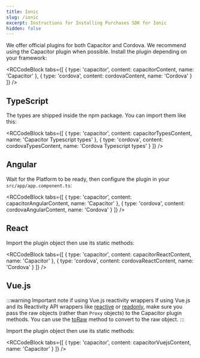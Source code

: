 ```yaml
---
title: Ionic
slug: /ionic
excerpt: Instructions for Installing Purchases SDK for Ionic
hidden: false
---
```


We offer official plugins for both Capacitor and Cordova. We recommend using the Capacitor plugin when possible. Install the plugin depending on your framework:


<RCCodeBlock tabs={[
    { type: 'capacitor', content: capacitorContent, name: 'Capacitor' },
    { type: 'cordova', content: cordovaContent, name: 'Cordova' }
]} />

## TypeScript

The types are shipped inside the npm package. You can import them like this:


<RCCodeBlock tabs={[
    { type: 'capacitor', content: capacitorTypesContent, name: 'Capacitor Typescript types' },
    { type: 'cordova', content: cordovaTypesContent, name: 'Cordova Typescript types' }
]} />

## Angular

Wait for the Platform to be ready, then configure the plugin in your `src/app/app.component.ts`:


<RCCodeBlock tabs={[
    { type: 'capacitor', content: capacitorAngularContent, name: 'Capacitor' },
    { type: 'cordova', content: cordovaAngularContent, name: 'Cordova' }
]} />

## React

Import the plugin object then use its static methods:


<RCCodeBlock tabs={[
    { type: 'capacitor', content: capacitorReactContent, name: 'Capacitor' },
    { type: 'cordova', content: cordovaReactContent, name: 'Cordova' }
]} />

## Vue.js

:::warning Important note if using Vue.js reactivity wrappers
If using Vue.js and its Reactivity API wrappers like [reactive](https://vuejs.org/api/reactivity-core.html#reactive) or [readonly](https://vuejs.org/api/reactivity-core.html#readonly), make sure you pass the raw objects (rather than `Proxy` objects) to the Capacitor plugin methods. You can use the [toRaw](https://vuejs.org/api/reactivity-advanced.html#toraw) method to convert to the raw object.
:::

Import the plugin object then use its static methods:


<RCCodeBlock tabs={[
    { type: 'capacitor', content: capacitorVuejsContent, name: 'Capacitor' }
]} />